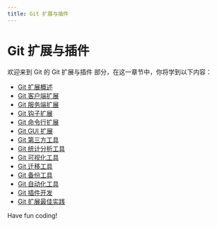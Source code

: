 ```yaml
---
title: Git 扩展与插件
---
```


# Git 扩展与插件

欢迎来到 Git 的 Git 扩展与插件 部分，在这一章节中，你将学到以下内容：

- [Git 扩展概述](./0-overview-of-git-extensions.mdx)
- [Git 客户端扩展](./1-git-client-extension.mdx)
- [Git 服务端扩展](./2-git-server-side-extension.mdx)
- [Git 钩子扩展](./3-git-hook-extension.mdx)
- [Git 命令行扩展](./4-git-command-line-extension.mdx)
- [Git GUI 扩展](./5-git-gui-extension.mdx)
- [Git 第三方工具](./6-git-third-party-tools.mdx)
- [Git 统计分析工具](./7-git-statistical-analysis-tool.mdx)
- [Git 可视化工具](./8-git-visualizer.mdx)
- [Git 迁移工具](./9-git-migration-tool.mdx)
- [Git 备份工具](./10-git-backup-tool.mdx)
- [Git 自动化工具](./11-git-automation-tool.mdx)
- [Git 插件开发](./12-git-plugin-development.mdx)
- [Git 扩展最佳实践](./13-git-extension-best-practices.mdx)

Have fun coding!